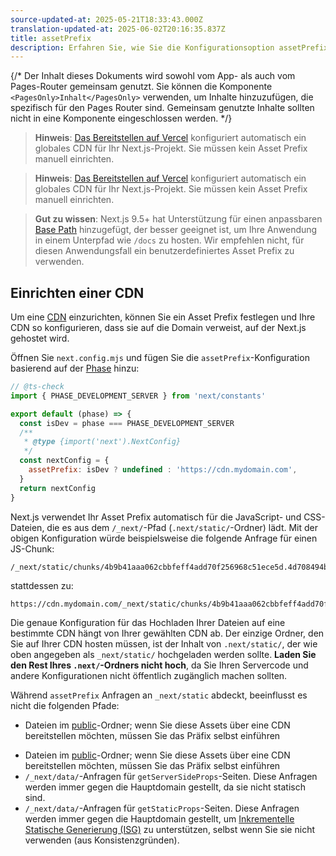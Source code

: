 ```yaml
---
source-updated-at: 2025-05-21T18:33:43.000Z
translation-updated-at: 2025-06-02T20:16:35.837Z
title: assetPrefix
description: Erfahren Sie, wie Sie die Konfigurationsoption assetPrefix verwenden, um Ihre CDN zu konfigurieren.
---
```


{/* Der Inhalt dieses Dokuments wird sowohl vom App- als auch vom Pages-Router gemeinsam genutzt. Sie können die Komponente `<PagesOnly>Inhalt</PagesOnly>` verwenden, um Inhalte hinzuzufügen, die spezifisch für den Pages Router sind. Gemeinsam genutzte Inhalte sollten nicht in eine Komponente eingeschlossen werden. */}

<AppOnly>

> **Hinweis**: [Das Bereitstellen auf Vercel](/docs/app/getting-started/deploying) konfiguriert automatisch ein globales CDN für Ihr Next.js-Projekt.
> Sie müssen kein Asset Prefix manuell einrichten.

</AppOnly>

<PagesOnly>

> **Hinweis**: [Das Bereitstellen auf Vercel](/docs/pages/getting-started/deploying) konfiguriert automatisch ein globales CDN für Ihr Next.js-Projekt.
> Sie müssen kein Asset Prefix manuell einrichten.

</PagesOnly>

> **Gut zu wissen**: Next.js 9.5+ hat Unterstützung für einen anpassbaren [Base Path](/docs/app/api-reference/config/next-config-js/basePath) hinzugefügt, der besser
> geeignet ist, um Ihre Anwendung in einem Unterpfad wie `/docs` zu hosten.
> Wir empfehlen nicht, für diesen Anwendungsfall ein benutzerdefiniertes Asset Prefix zu verwenden.

## Einrichten einer CDN

Um eine [CDN](https://de.wikipedia.org/wiki/Content_Delivery_Network) einzurichten, können Sie ein Asset Prefix festlegen und Ihre CDN so konfigurieren, dass sie auf die Domain verweist, auf der Next.js gehostet wird.

Öffnen Sie `next.config.mjs` und fügen Sie die `assetPrefix`-Konfiguration basierend auf der [Phase](/docs/app/api-reference/config/next-config-js#async-configuration) hinzu:

```js filename="next.config.mjs"
// @ts-check
import { PHASE_DEVELOPMENT_SERVER } from 'next/constants'

export default (phase) => {
  const isDev = phase === PHASE_DEVELOPMENT_SERVER
  /**
   * @type {import('next').NextConfig}
   */
  const nextConfig = {
    assetPrefix: isDev ? undefined : 'https://cdn.mydomain.com',
  }
  return nextConfig
}
```

Next.js verwendet Ihr Asset Prefix automatisch für die JavaScript- und CSS-Dateien, die es aus dem `/_next/`-Pfad (`.next/static/`-Ordner) lädt. Mit der obigen Konfiguration würde beispielsweise die folgende Anfrage für einen JS-Chunk:

```
/_next/static/chunks/4b9b41aaa062cbbfeff4add70f256968c51ece5d.4d708494b3aed70c04f0.js
```

stattdessen zu:

```
https://cdn.mydomain.com/_next/static/chunks/4b9b41aaa062cbbfeff4add70f256968c51ece5d.4d708494b3aed70c04f0.js
```

Die genaue Konfiguration für das Hochladen Ihrer Dateien auf eine bestimmte CDN hängt von Ihrer gewählten CDN ab. Der einzige Ordner, den Sie auf Ihrer CDN hosten müssen, ist der Inhalt von `.next/static/`, der wie oben angegeben als `_next/static/` hochgeladen werden sollte. **Laden Sie den Rest Ihres `.next/`-Ordners nicht hoch**, da Sie Ihren Servercode und andere Konfigurationen nicht öffentlich zugänglich machen sollten.

Während `assetPrefix` Anfragen an `_next/static` abdeckt, beeinflusst es nicht die folgenden Pfade:

<AppOnly>

- Dateien im [public](/docs/app/api-reference/file-conventions/public-folder)-Ordner; wenn Sie diese Assets über eine CDN bereitstellen möchten, müssen Sie das Präfix selbst einführen

</AppOnly>

<PagesOnly>

- Dateien im [public](/docs/pages/api-reference/file-conventions/public-folder)-Ordner; wenn Sie diese Assets über eine CDN bereitstellen möchten, müssen Sie das Präfix selbst einführen
- `/_next/data/`-Anfragen für `getServerSideProps`-Seiten. Diese Anfragen werden immer gegen die Hauptdomain gestellt, da sie nicht statisch sind.
- `/_next/data/`-Anfragen für `getStaticProps`-Seiten. Diese Anfragen werden immer gegen die Hauptdomain gestellt, um [Inkrementelle Statische Generierung (ISG)](/docs/pages/guides/incremental-static-regeneration) zu unterstützen, selbst wenn Sie sie nicht verwenden (aus Konsistenzgründen).

</PagesOnly>